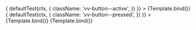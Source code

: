 
<Meta title="Components/Button/State" args={defaultArgs} argTypes={argTypes} />

<Canvas>
	<Story
		name="Active"
		args={{
			active: true,
			label: 'Active button',
		}}
		argTypes={{
			active: {
				control: {
					disable: true,
				},
			},
		}}
		play={async (ctx) => {
			defaultTest(ctx, {
				className: 'vv-button--active',
			})
		}}
	>
		{Template.bind()}
	</Story>
</Canvas>

<Canvas>
	<Story
		name="Pressed"
		args={{
			pressed: true,
			label: 'Pressed button',
			modifiers: 'action-quiet',
		}}
		argTypes={{
			pressed: {
				control: {
					disable: true,
				},
			},
		}}
		play={async (ctx) => {
			defaultTest(ctx, {
				className: 'vv-button--pressed',
			})
		}}
	>
		{Template.bind()}
	</Story>
</Canvas>

<Canvas>
	<Story
		name="Disabled"
		args={{
			disabled: true,
			label: 'Disabled button',
		}}
		argTypes={{
			disabled: {
				control: {
					disable: true,
				},
			},
		}}
		play={defaultTest}
	>
		{Template.bind()}
	</Story>
</Canvas>
